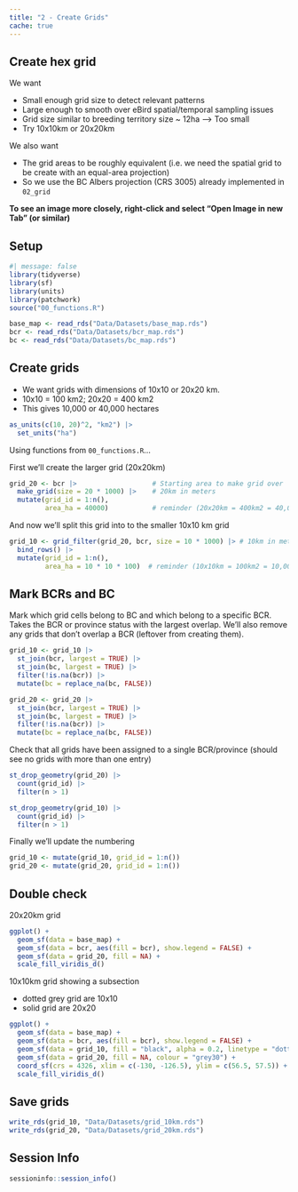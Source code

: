 ```yaml
---
title: "2 - Create Grids"
cache: true
---
```

  
## Create hex grid

We want

- Small enough grid size to detect relevant patterns
- Large enough to smooth over eBird spatial/temporal sampling issues
- Grid size similar to breeding territory size ~ 12ha --> Too small
- Try 10x10km or 20x20km

We also want

- The grid areas to be roughly equivalent (i.e. we need the spatial grid to be
create with an equal-area projection)
- So we use the BC Albers projection (CRS 3005) already implemented in `02_grid`


**To see an image more closely, right-click and select "Open Image in new Tab" (or similar)**

## Setup

```r
#| message: false
library(tidyverse)
library(sf)
library(units)
library(patchwork)
source("00_functions.R")

base_map <- read_rds("Data/Datasets/base_map.rds")
bcr <- read_rds("Data/Datasets/bcr_map.rds")
bc <- read_rds("Data/Datasets/bc_map.rds")
```

## Create grids

- We want grids with dimensions of 10x10 or 20x20 km.
- 10x10 = 100 km2; 20x20 = 400 km2
- This gives 10,000 or 40,000 hectares

```r
as_units(c(10, 20)^2, "km2") |>
  set_units("ha")
```

Using functions from `00_functions.R`...

First we'll create the larger grid (20x20km)

```r
grid_20 <- bcr |>                   # Starting area to make grid over
  make_grid(size = 20 * 1000) |>    # 20km in meters
  mutate(grid_id = 1:n(),
         area_ha = 40000)           # reminder (20x20km = 400km2 = 40,000 ha)
```

And now we'll split this grid into to the smaller 10x10 km grid

```r
grid_10 <- grid_filter(grid_20, bcr, size = 10 * 1000) |> # 10km in meters
  bind_rows() |>
  mutate(grid_id = 1:n(),
         area_ha = 10 * 10 * 100)  # reminder (10x10km = 100km2 = 10,000 ha)
```

## Mark BCRs and BC

Mark which grid cells belong to BC and which belong to a specific BCR. 
Takes the BCR or province status with the largest overlap.
We'll also remove any grids that don't overlap a BCR (leftover from creating them).
```r
grid_10 <- grid_10 |>
  st_join(bcr, largest = TRUE) |>
  st_join(bc, largest = TRUE) |>
  filter(!is.na(bcr)) |>
  mutate(bc = replace_na(bc, FALSE))

grid_20 <- grid_20 |>
  st_join(bcr, largest = TRUE) |>
  st_join(bc, largest = TRUE) |>
  filter(!is.na(bcr)) |>
  mutate(bc = replace_na(bc, FALSE))
```

Check that all grids have been assigned to a single BCR/province (should see
no grids with more than one entry)
```r
st_drop_geometry(grid_20) |>
  count(grid_id) |>
  filter(n > 1)

st_drop_geometry(grid_10) |>
  count(grid_id) |>
  filter(n > 1)
```

Finally we'll update the numbering

```r
grid_10 <- mutate(grid_10, grid_id = 1:n())
grid_20 <- mutate(grid_20, grid_id = 1:n())
```

## Double check

20x20km grid
```r
ggplot() +
  geom_sf(data = base_map) +
  geom_sf(data = bcr, aes(fill = bcr), show.legend = FALSE) +
  geom_sf(data = grid_20, fill = NA) +
  scale_fill_viridis_d()
```
    
    
10x10km grid showing a subsection

- dotted grey grid are 10x10
- solid grid are 20x20

```r
ggplot() +
  geom_sf(data = base_map) +
  geom_sf(data = bcr, aes(fill = bcr), show.legend = FALSE) +
  geom_sf(data = grid_10, fill = "black", alpha = 0.2, linetype = "dotted") +
  geom_sf(data = grid_20, fill = NA, colour = "grey30") +
  coord_sf(crs = 4326, xlim = c(-130, -126.5), ylim = c(56.5, 57.5)) + # Zoom
  scale_fill_viridis_d()
```


## Save grids
```r
write_rds(grid_10, "Data/Datasets/grid_10km.rds")
write_rds(grid_20, "Data/Datasets/grid_20km.rds")
```

## Session Info
```r
sessioninfo::session_info()
```